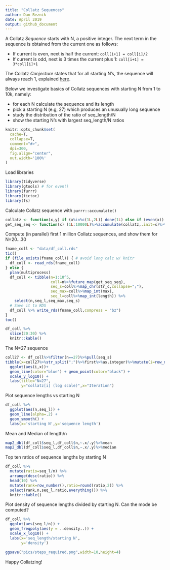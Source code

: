 ```yaml
---
title: "Collatz Sequences"
author: Dan Reznik
date: April 2019
output: github_document
---
```


A Collatz *Sequence* starts with N, a positive integer. The next term in the sequence is obtained from the current one as follows:

* If current is even, next is half the current: `coll[i+1] = coll[i]/2`
* If current is odd, next is 3 times the current plus 1: `coll[i+1] = 3*coll[i]+1`

The Collatz *Conjecture* states that for all starting N's, the sequence will always reach 1, explained [here](https://en.wikipedia.org/wiki/Collatz_conjecture).

Below we investigate basics of Collatz sequences with starting N from 1 to 10k, namely:

* for each N calculate the sequence and its length
* pick a starting N (e.g, 27) which produces an unusually long sequence
* study the distribution of the ratio of seq_length/N
* show the starting N's with largest seq_length/N ratios

```r
knitr::opts_chunk$set(
  cache=T,
  collapse=T,
  comment="#>",
  dpi=300,
  fig.align="center",
  out.width='100%'
)
```

Load libraries

```r
library(tidyverse)
library(gtools) # for even()
library(furrr)
library(tictoc)
library(fs)
```

Calculate Collatz sequence with `purrr::accumulate()`

```r
collatz <- function(x,y) if (x%in%c(1L,2L)) done(1L) else if (even(x)) x/2L else 3L*x+1L
get_seq_seq <- function(x) (1L:10000L)%>%accumulate(collatz,.init=x)%>%as.integer
```

Compute (in parallel) first 1 million Collatz sequences, and show them for N=20...30

```r
fname_coll <- "data/df_coll.rds"
tic()
if (file_exists(fname_coll)) { # avoid long calc w/ knitr
  df_coll <- read_rds(fname_coll)
} else {
  plan(multiprocess)
  df_coll <- tibble(n=1:10^5,
                    coll=n%>%future_map(get_seq_seq),
                    seq_s=coll%>%map_chr(str_c,collapse=";"),
                    seq_max=coll%>%map_int(max),
                    seq_l=coll%>%map_int(length)) %>%
    select(n,seq_l,seq_max,seq_s)
  # Save it to RDS
  df_coll %>% write_rds(fname_coll,compress = "bz")
}
toc()
```

```r
df_coll %>%
  slice(20:30) %>%
  knitr::kable()
```

The N=27 sequence

```r
coll27 <- df_coll%>%filter(n==27)%>%pull(seq_s)
tibble(x=coll27%>%str_split(";")%>%first%>%as.integer)%>%mutate(i=row_number()) %>%
  ggplot(aes(i,x))+
  geom_line(color="blue") + geom_point(color="black") +
  scale_y_log10() + 
  labs(title="N=27",
       y="collatz[i] (log scale)",x="Iteration")
```

Plot sequence lengths vs starting N

```r
df_coll %>%
  ggplot(aes(n,seq_l)) +
  geom_line(alpha=.2) +
  geom_smooth() +
  labs(x='starting N',y='sequence length')
```

Mean and Median of length/n

```r
map2_dbl(df_coll$seq_l,df_coll$n,~.x/.y)%>%mean
map2_dbl(df_coll$seq_l,df_coll$n,~.x/.y)%>%median
```

Top ten ratios of sequence lengths by starting N

```r
df_coll %>%
  mutate(ratio=seq_l/n) %>%
  arrange(desc(ratio)) %>% 
  head(10) %>%
  mutate(rank=row_number(),ratio=round(ratio,2)) %>%
  select(rank,n,seq_l,ratio,everything()) %>%
  knitr::kable()
```

Plot density of sequence lengths divided by starting N. Can the mode be computed?

```r
df_coll %>%
  ggplot(aes(seq_l/n)) +
  geom_freqpoly(aes(y = ..density..)) +
  scale_x_log10() +
  labs(x='seq_length/starting N',
       y='density')
```

```r
ggsave("pics/steps_required.png",width=10,height=4)
```

Happy Collatzing!
